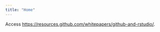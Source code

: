 ```yaml
---
title: "Home"
---
```

<!-- <style> -->
<!-- .main-container { -->
<!--     width: 1180px; -->
<!--     max-width: unset; -->
<!-- } -->
<!-- </style> -->
Access <https://resources.github.com/whitepapers/github-and-rstudio/>.

